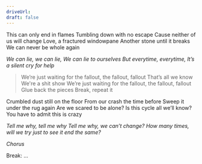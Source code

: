```yaml
---
driveUrl:
draft: false
---
```


This can only end in flames
Tumbling down with no escape
Cause neither of us will change
Love, a fractured windowpane
Another stone until it breaks
We can never be whole again

_We can lie, we can lie, 
We can lie to ourselves
But everytime, everytime, 
It’s a silent cry for help_

> We’re just waiting for
  the fallout, the fallout, fallout
  That’s all we know
  We're a shit show
  We’re just waiting for 
  the fallout, the fallout, fallout
  Glue back the pieces
  Break, repeat it

Crumbled dust still on the floor
From our crash the time before
Sweep it under the rug again
Are we scared to be alone?
Is this cycle all we’ll know?
You have to admit this is crazy

_Tell me why, tell me why
Tell me why, we can’t change?
How many times, will we try
just to see it end the same?_

_Chorus_

Break:
...
